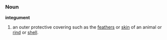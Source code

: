 ===Noun===
'''integument'''
#an outer protective covering such as the [[feather]]s or [[skin]] of an animal or [[rind]] or [[animal shell|shell]].